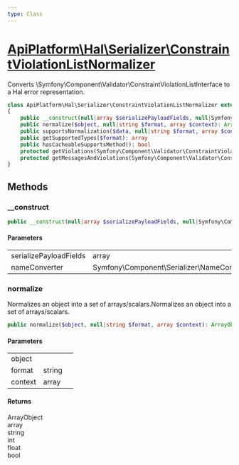 ```yaml
---
type: Class
---
```


# [ApiPlatform\Hal\Serializer\ConstraintViolationListNormalizer](/docs/v3.2/reference/Hal/Serializer/ConstraintViolationListNormalizer)

Converts \Symfony\Component\Validator\ConstraintViolationListInterface to a Hal error representation.

```php
class ApiPlatform\Hal\Serializer\ConstraintViolationListNormalizer extends `<a href="/docs/v3.2/reference/Serializer/AbstractConstraintViolationListNormalizer">ApiPlatform\Serializer\AbstractConstraintViolationListNormalizer</a>` implements `<a href="/docs/v3.2/reference/Serializer/CacheableSupportsMethodInterface">ApiPlatform\Serializer\CacheableSupportsMethodInterface</a>`, Symfony\Component\Serializer\Normalizer\NormalizerInterface
{
    public __construct(null|array $serializePayloadFields, null|Symfony\Component\Serializer\NameConverter\NameConverterInterface $nameConverter)
    public normalize($object, null|string $format, array $context): ArrayObject|array|string|int|float|bool
    public supportsNormalization($data, null|string $format, array $context): bool
    public getSupportedTypes($format): array
    public hasCacheableSupportsMethod(): bool
    protected getViolations(Symfony\Component\Validator\ConstraintViolationListInterface $constraintViolationList): array
    protected getMessagesAndViolations(Symfony\Component\Validator\ConstraintViolationListInterface $constraintViolationList): array
}
```
## Methods

### __construct



```php
public __construct(null|array $serializePayloadFields, null|Symfony\Component\Serializer\NameConverter\NameConverterInterface $nameConverter)
```

#### Parameters

<table><tbody>
<tr><td>serializePayloadFields</td><td>array</td><td></td></tr><tr><td>nameConverter</td><td>Symfony\Component\Serializer\NameConverter\NameConverterInterface</td><td></td></tr>
</tbody>
</table>

### normalize

Normalizes an object into a set of arrays/scalars.Normalizes an object into a set of arrays/scalars.

```php
public normalize($object, null|string $format, array $context): ArrayObject|array|string|int|float|bool
```

#### Parameters

<table><tbody>
<tr><td>object</td><td></td><td></td></tr><tr><td>format</td><td>string</td><td></td></tr><tr><td>context</td><td>array</td><td></td></tr>
</tbody>
</table>

#### Returns

ArrayObject<br />array<br />string<br />int<br />float<br />bool

